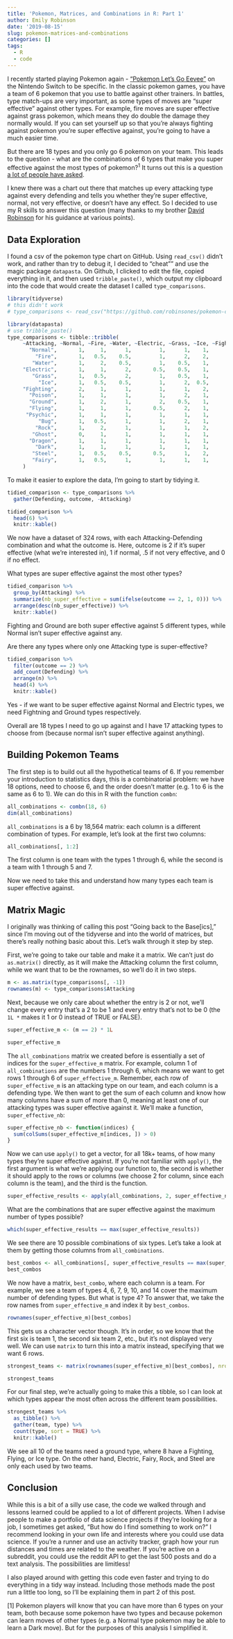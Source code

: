 ```yaml
---
title: 'Pokemon, Matrices, and Combinations in R: Part 1'
author: Emily Robinson
date: '2019-08-15'
slug: pokemon-matrices-and-combinations
categories: []
tags: 
  - R
  - code
---
```


I recently started playing Pokemon again - ["Pokemon Let's Go Eevee"](https://www.amazon.com/Pokemon-Lets-Go-Eevee-Switch/dp/B01N7RE3HB) on the Nintendo Switch to be specific. In the classic pokemon games, you have a team of 6 pokemon that you use to battle against other trainers. In battles, type match-ups are very important, as some types of moves are "super effective" against other types. For example, fire moves are super effective against grass pokemon, which means they do double the damage they normally would. If you can set yourself up so that you're always fighting against pokemon you're super effective against, you're going to have a much easier time. 

But there are 18 types and you only go 6 pokemon on your team. This leads to the question - what are the combinations of 6 types that make you super effective against the most types of pokemon?<sup>1</sup> It turns out this is a question [a lot of people have asked](https://www.google.com/search?q=what+pokemon+team+will+make+you+super+effetive+against+everything&oq=what+pokemon+team+will+make+you+super+effetive+against+everything&aqs=chrome..69i57.6074j0j7&sourceid=chrome&ie=UTF-8). 

I knew there was a chart out there that matches up every attacking type against every defending and tells you whether they're super effective, normal, not very effective, or doesn't have any effect. So I decided to use my R skills to answer this question (many thanks to my brother [David Robinson](http://varianceexplained.org/) for his guidance at various points).

## Data Exploration

I found a csv of the pokemon type chart on GitHub. Using `read_csv()` didn't work, and rather than try to debug it, I decided to "cheat"" and use the magic package `datapasta`. On Github, I clicked to edit the file, copied everything in it, and then used `tribble_paste()`, which output my clipboard into the code that would create the dataset I called `type_comparisons`. 

```r
library(tidyverse)
# this didn't work
# type_comparisons <- read_csv("https://github.com/robinsones/pokemon-chart/blob/master/chart.csv")
```

```r
library(datapasta)
# use tribble_paste()
type_comparisons <- tibble::tribble(
     ~Attacking, ~Normal, ~Fire, ~Water, ~Electric, ~Grass, ~Ice, ~Fighting, ~Poison, ~Ground, ~Flying, ~Psychic, ~Bug, ~Rock, ~Ghost, ~Dragon, ~Dark, ~Steel, ~Fairy,
       "Normal",       1,     1,      1,         1,      1,    1,         1,       1,       1,       1,        1,    1,   0.5,      0,       1,     1,    0.5,      1,
         "Fire",       1,   0.5,    0.5,         1,      2,    2,         1,       1,       1,       1,        1,    2,   0.5,      1,     0.5,     1,      2,      1,
        "Water",       1,     2,    0.5,         1,    0.5,    1,         1,       1,       2,       1,        1,    1,     2,      1,     0.5,     1,      1,      1,
     "Electric",       1,     1,      2,       0.5,    0.5,    1,         1,       1,       0,       2,        1,    1,     1,      1,     0.5,     1,      1,      1,
        "Grass",       1,   0.5,      2,         1,    0.5,    1,         1,     0.5,       2,     0.5,        1,  0.5,     2,      1,     0.5,     1,    0.5,      1,
          "Ice",       1,   0.5,    0.5,         1,      2,  0.5,         1,       1,       2,       2,        1,    1,     1,      1,       2,     1,    0.5,      1,
     "Fighting",       2,     1,      1,         1,      1,    2,         1,     0.5,       1,     0.5,      0.5,  0.5,     2,      0,       1,     2,      2,    0.5,
       "Poison",       1,     1,      1,         1,      2,    1,         1,     0.5,     0.5,       1,        1,    1,   0.5,    0.5,       1,     1,      0,      2,
       "Ground",       1,     2,      1,         2,    0.5,    1,         1,       2,       1,       0,        1,  0.5,     2,      1,       1,     1,      2,      1,
       "Flying",       1,     1,      1,       0.5,      2,    1,         2,       1,       1,       1,        1,    2,   0.5,      1,       1,     1,    0.5,      1,
      "Psychic",       1,     1,      1,         1,      1,    1,         2,       2,       1,       1,      0.5,    1,     1,      1,       1,     0,    0.5,      1,
          "Bug",       1,   0.5,      1,         1,      2,    1,       0.5,     0.5,       1,     0.5,        2,    1,     1,    0.5,       1,     2,    0.5,    0.5,
         "Rock",       1,     2,      1,         1,      1,    2,       0.5,       1,     0.5,       2,        1,    2,     1,      1,       1,     1,    0.5,      1,
        "Ghost",       0,     1,      1,         1,      1,    1,         1,       1,       1,       1,        2,    1,     1,      2,       1,   0.5,      1,      1,
       "Dragon",       1,     1,      1,         1,      1,    1,         1,       1,       1,       1,        1,    1,     1,      1,       2,     1,    0.5,      0,
         "Dark",       1,     1,      1,         1,      1,    1,       0.5,       1,       1,       1,        2,    1,     1,      2,       1,   0.5,      1,    0.5,
        "Steel",       1,   0.5,    0.5,       0.5,      1,    2,         1,       1,       1,       1,        1,    1,     2,      1,       1,     1,    0.5,      2,
        "Fairy",       1,   0.5,      1,         1,      1,    1,         2,     0.5,       1,       1,        1,    1,     1,      1,       2,     2,    0.5,      1
     )
```

To make it easier to explore the data, I'm going to start by tidying it. 

```r
tidied_comparison <- type_comparisons %>%
  gather(Defending, outcome, -Attacking)

tidied_comparison %>%
  head(6) %>%
  knitr::kable()
```

We now have a dataset of 324 rows, with each Attacking-Defending combination and what the outcome is. Here, outcome is 2 if it's super effective (what we're interested in), 1 if normal, .5 if not very effective, and 0 if no effect. 

What types are super effective against the most other types?

```r
tidied_comparison %>%
  group_by(Attacking) %>%
  summarize(nb_super_effective = sum(ifelse(outcome == 2, 1, 0))) %>%
  arrange(desc(nb_super_effective)) %>%
  knitr::kable()
```

Fighting and Ground are both super effective against 5 different types, while Normal isn't super effective against any. 

Are there any types where only one Attacking type is super-effective? 

```r
tidied_comparison %>%
  filter(outcome == 2) %>%
  add_count(Defending) %>%
  arrange(n) %>%
  head(4) %>%
  knitr::kable()
```

Yes - if we want to be super effective against Normal and Electric types, we need Fightning and Ground types respectively. 

Overall are 18 types I need to go up against and I have 17 attacking types to choose from (because normal isn't super effective against anything).  

## Building Pokemon Teams

The first step is to build out all the hypothetical teams of 6. If you remember your introduction to statistics days, this is a combinatorial problem: we have 18 options, need to choose 6, and the order doesn't matter (e.g. 1 to 6 is the same as 6 to 1). We can do this in R with the function `combn`:

```r
all_combinations <- combn(18, 6)
dim(all_combinations)
```

`all_combinations` is a 6 by 18,564 matrix: each column is a different combination of types. For example, let's look at the first two columns: 

```r
all_combinations[, 1:2]
```

The first column is one team with the types 1 through 6, while the second is a team with 1 through 5 and 7. 

Now we need to take this and understand how many types each team is super effective against.

## Matrix Magic

I originally was thinking of calling this post "Going back to the Base[ics]," since I'm moving out of the tidyverse and into the world of matrices, but there's really nothing basic about this. Let's walk through it step by step. 

First, we're going to take our table and make it a matrix. We can't just do `as.matrix()` directly, as it will make the Attacking column the first column, while we want that to be the rownames, so we'll do it in two steps.

```r
m <- as.matrix(type_comparisons[, -1])
rownames(m) <- type_comparisons$Attacking
```

Next, because we only care about whether the entry is 2 or not, we'll change every entry that's a 2 to be 1 and every entry that's not to be 0 (the `1L *` makes it 1 or 0 instead of TRUE or FALSE). 

```r
super_effective_m <- (m == 2) * 1L
```

```r
super_effective_m
```

The `all_combinations` matrix we created before is essentially a set of indices for the `super_effective_m` matrix. For example, column 1 of `all_combinations` are the numbers 1 through 6, which means we want to get rows 1 through 6 of `super_effective_m`. Remember, each row of `super_effective_m` is an attacking type on our team, and each column is a defending type. We then want to get the sum of each column and know how many columns have a sum of more than 0, meaning at least one of our attacking types was super effective against it. We'll make a function, `super_effective_nb`:

```r
super_effective_nb <- function(indices) {
  sum(colSums(super_effective_m[indices, ]) > 0)
}
```

Now we can use `apply()` to get a vector, for all 18k+ teams, of how many types they're super effective against. If you're not familiar with `apply()`, the first argument is what we're applying our function to, the second is whether it should apply to the rows or columns (we choose 2 for column, since each column is the team), and the third is the function.

```r
super_effective_results <- apply(all_combinations, 2, super_effective_nb)
```

What are the combinations that are super effective against the maximum number of types possible? 

```r
which(super_effective_results == max(super_effective_results))
```

We see there are 10 possible combinations of six types. Let's take a look at them by getting those columns from `all_combinations`. 

```r
best_combos <- all_combinations[, super_effective_results == max(super_effective_results)]
best_combos
```

We now have a matrix, `best_combo`, where each column is a team. For example, we see a team of types 4, 6, 7, 9, 10, and 14 cover the maximum number of defending types. But what is type 4? To answer that, we take the row names from `super_effective_m` and index it by `best_combos`. 

```r
rownames(super_effective_m)[best_combos]
```

This gets us a character vector though. It's in order, so we know that the first six is team 1, the second six team 2, etc., but it's not displayed very well. We can use `matrix` to turn this into a matrix instead, specifying that we want 6 rows. 

```r
strongest_teams <- matrix(rownames(super_effective_m)[best_combos], nrow = 6)
```

```r
strongest_teams
```

For our final step, we're actually going to make this a tibble, so I can look at which types appear the most often across the different team possibilities. 

```r
strongest_teams %>%
  as_tibble() %>%
  gather(team, type) %>%
  count(type, sort = TRUE) %>%
  knitr::kable()
```

We see all 10 of the teams need a ground type, where 8 have a Fighting, Flying, or Ice type. On the other hand, Electric, Fairy, Rock, and Steel are only each used by two teams. 

## Conclusion 

While this is a bit of a silly use case, the code we walked through and lessons learned could be applied to a lot of different projects. When I advise people to make a portfolio of data science projects if they're looking for a job, I sometimes get asked, "But how do I find something to work on?" I recommend looking in your own life and interests where you could use data science. If you're a runner and use an activity tracker, graph how your run distances and times are related to the weather. If you're active on a subreddit, you could use the reddit API to get the last 500 posts and do a text analysis. The possibilities are limitless! 

I also played around with getting this code even faster and trying to do everything in a tidy way instead. Including those methods made the post run a little too long, so I'll be explaining them in part 2 of this post.

[1] Pokemon players will know that you can have more than 6 types on your team, both because some pokemon have two types and because pokemon can learn moves of other types (e.g. a Normal type pokemon may be able to learn a Dark move). But for the purposes of this analysis I simplified it. 
